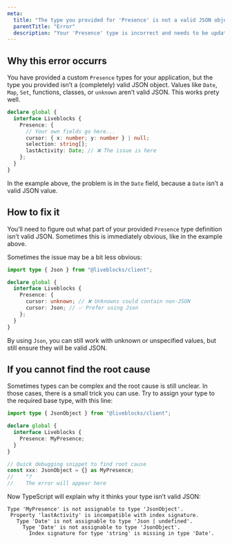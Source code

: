 ```yaml
---
meta:
  title: "The type you provided for 'Presence' is not a valid JSON object"
  parentTitle: "Error"
  description: "Your 'Presence' type is incorrect and needs to be updated"
---
```


## Why this error occurrs

You have provided a custom `Presence` types for your application, but the type
you provided isn’t a (completely) valid JSON object. Values like `Date`, `Map`,
`Set`, functions, classes, or `unknown` aren’t valid JSON. This works prety well.

```ts highlight="4-7"
declare global {
  interface Liveblocks {
    Presence: {
      // Your own fields go here...
      cursor: { x: number; y: number } | null;
      selection: string[];
      lastActivity: Date; // ❌ The issue is here
    };
  }
}
```

In the example above, the problem is in the `Date` field, because a `Date` isn’t
a valid JSON value.

## How to fix it

You’ll need to figure out what part of your provided `Presence` type definition
isn’t valid JSON. Sometimes this is immediately obvious, like in the example
above.

Sometimes the issue may be a bit less obvious:

```ts highlight="6-7"
import type { Json } from "@liveblocks/client";

declare global {
  interface Liveblocks {
    Presence: {
      cursor: unknown; // ❌ Unknowns could contain non-JSON
      cursor: Json; // ✅ Prefer using Json
    };
  }
}
```

By using `Json`, you can still work with unknown or unspecified values, but
still ensure they will be valid JSON.

## If you cannot find the root cause

Sometimes types can be complex and the root cause is still unclear. In those
cases, there is a small trick you can use. Try to assign your type to the
required base type, with this line:

```ts highlight="9-10"
import type { JsonObject } from "@liveblocks/client";

declare global {
  interface Liveblocks {
    Presence: MyPresence;
  }
}

// Quick debugging snippet to find root cause
const xxx: JsonObject = {} as MyPresence;
//    ^?
//    The error will appear here
```

Now TypeScript will explain why it thinks your type isn’t valid JSON:

```error showLineNumbers={false}
Type 'MyPresence' is not assignable to type 'JsonObject'.
 Property 'lastActivity' is incompatible with index signature.
   Type 'Date' is not assignable to type 'Json | undefined'.
     Type 'Date' is not assignable to type 'JsonObject'.
       Index signature for type 'string' is missing in type 'Date'.
```
